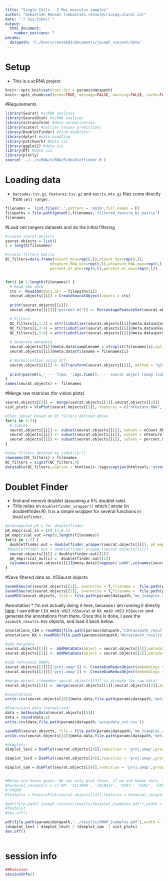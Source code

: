 ---
title: "Single Cells - 2 Mus musculus samples"
author: "Sébastien Renaut (sebastien.renaut@criucpq.ulaval.ca)"
date: "`r Sys.time()`"
output:
  html_document:
    number_sections: T
params:
  datapath: 'C:/Users/renseb01/Documents/joseph_vincent/data'
---

# Setup  
* This is a scRNA project 
```{r, setup,echo=FALSE}
knitr::opts_knit$set(root.dir = params$datapath)
knitr::opts_chunk$set(echo=TRUE, message=FALSE, warning=FALSE, cache=FALSE, cache.lazy=FALSE)
```

#Requirements
```{r, requirements}
library(Seurat) #scRNA analyses
library(SeuratDisk) #scRNA analyses
library(sctransform) #data normalization
library(scater) #outlier values predictions
library(DoubletFinder) #find doublets? 
library(dplyr) #data handling
library(patchwork) #data viz
library(ggplot2) #data viz
library(DT) #data viz
library(plotly)
source('../../scRNA/scRNA/R/doubletfinder.R')
```

# Loading data  
  * `barcodes.tsv.gz`, `features.tsv.gz` and `matrix.mtx.gz` files come directly from  `cell ranger`.
```{r filenames,message  = T, fig.width = 11, fig.height=8,echo=T}  
filenames =  list.files('.',pattern = 'mm10',full.names = F)
filepaths = file.path(getwd(),filenames,'filtered_feature_bc_matrix')
filenames
```

#Load cell rangers datasets and do the initial filtering
```{r qc,message  = T, fig.width = 11, fig.height=8,echo=F}  
#create seurat objects
seurat.objects = list()
l = length(filenames)

#create filters matrix
QC_filters=data.frame(nCount_min=rep(0,l),nCount_max=rep(0,l),
                    nFeature_RNA_min=rep(0,l),nFeature_RNA_max=rep(0,l),
                    percent.mt_min=rep(0,l),percent.mt_max=rep(0,l))


for(i in 1:length(filenames)) {
  # Read 10x data
  cts <- Read10X(data.dir = filepaths[i])
  seurat.objects[[i]] = CreateSeuratObject(counts = cts)
  
  print(seurat.objects[[i]])
  seurat.objects[[i]][["percent.mt"]] <- PercentageFeatureSet(seurat.objects[[i]], pattern = "^mt-")

  # Filters
  QC_filters[i,1:2] = attr(isOutlier(seurat.objects[[i]]@meta.data$nCount),'thresholds')
  QC_filters[i,3:4] = attr(isOutlier(seurat.objects[[i]]@meta.data$nFeature_RNA),'thresholds')
  QC_filters[i,5:6] = attr(isOutlier(seurat.objects[[i]]@meta.data$percent.mt),'thresholds')
  
  # Generate metadata
  seurat.objects[[i]]@meta.data$samplename = strsplit(filenames[i],split = '_')[[1]][1]
  seurat.objects[[i]]@meta.data$filename = filenames[i]

  # Normalisation using SCT
  seurat.objects[[i]] <- SCTransform(seurat.objects[[i]], method = "glmGamPoi", vars.to.regress = "percent.mt", verbose = F)
  
  print(paste0(i,' --- Time: ',Sys.time(),' -- seurat object ready (subsetting, normalisation)'))
}
names(seurat.objects) =  filenames
```

#Merge raw matrices (for violon plots)
```{r mergeraw}
seurat.objects[[3]] =  merge(seurat.objects[[1]],seurat.objects[[2]])
viol_plots = VlnPlot(seurat.objects[[3]], features = c("nFeature_RNA", "nCount_RNA", "percent.mt"), ncol = 3,group.by='samplename')

#Then subset based on QC filters defined above
for(i in 1:2){
  # Subset
  seurat.objects[[i]] <- subset(seurat.objects[[i]], subset = nCount_RNA <  QC_filters[i,2])
  seurat.objects[[i]] <- subset(seurat.objects[[i]], subset = nFeature_RNA <  QC_filters[i,4])
  seurat.objects[[i]] <- subset(seurat.objects[[i]], subset = percent.mt <  QC_filters[i,6])
}

#show filters defined by isOutlier()
rownames(QC_filters) = filenames
QC_filters = signif(QC_filters,4)
datatable(QC_filters,caption = htmltools::tags$caption(htmltools::strong("Filters as calculated by isOutlier()"), style="color:darkred"))
```

# Doublet Finder
  * find and remove doublet (assuming a 5% doublet rate).
  * THis relies on `doubletfinder_wrapper()` which I wrote (in doubletfinder.R). It is a simple wrapper for several functions in `DoubletFinder`. 
```{r doublet finder, echo=T, message=FALSE, warning=FALSE,include = FALSE, timehook=T}
#precomputed pk's for doubletfinder
pK_empirical_in = c(0.17,0.1)
pK_empirical_out =rep(0,length(filenames))
for(i in 1:2) {
  doubletfinder.out = doubletfinder_wrapper(seurat.objects[[i]], pK_empirical = pK_empirical_in[i])
 #doubletfinder.out = doubletfinder_wrapper(seurat.objects[[i]])
  seurat.objects[[i]] = doubletfinder.out[[1]]
  pK_empirical_out[i] =  doubletfinder.out[[2]]
  colnames(seurat.objects[[i]]@meta.data)[regexpr('pANN',colnames(seurat.objects[[i]]@meta.data))>0] = 'pANN_doublet_finder'
}
```

#Save filtered data as .h5Seurat objects
```{r save}
SaveH5Seurat(seurat.objects[[1]], overwrite = T,filename =  file.path(params$datapath,'CIH_mm10_vM23/CIH_mm10_vM23.h5Seurat'))
SaveH5Seurat(seurat.objects[[2]], overwrite = T,filename =  file.path(params$datapath,'NX_mm10_vM23/NX_mm10_vM23.h5Seurat'))
saveRDS(seurat.objects, file = file.path(params$datapath,"mm_2samples.rds"))
```


#annotation 
* I'm not actually doing it here, because I am running it directly [here](https://app.lungmap.net/app/azimuth-mouse-lung-cellref-seed). I use either `CIH_mm10_vM23.h5Seurat` or `NX_mm10_vM23.h5Seurat` and generate the annotations from there. Once this is done, I save the `azimuth_results.Rds` objects, and load it back below.

```{r get annotations here}
annotations_CIH = readRDS(file.path(params$datapath,'CIH/azimuth_results.Rds'))#these are annotations downloaded directly from the webserver.
annotations_NX = readRDS(file.path(params$datapath,'NX/azimuth_results.Rds')) #these are annotations downloaded directly from the webserver.

#add metadata
seurat.objects[[1]] <- AddMetaData(object = seurat.objects[[1]],metadata = annotations_CIH$pred.df)
seurat.objects[[2]] <- AddMetaData(object = seurat.objects[[2]],metadata = annotations_NX$pred.df)

#add reference UMAPs
seurat.objects[[1]][['proj.umap']] <- CreateDimReducObject(embeddings = annotations_CIH$umap@cell.embeddings, key = 'proj.umap', assay = 'RNA')
seurat.objects[[2]][['proj.umap']] <- CreateDimReducObject(embeddings = annotations_NX$umap@cell.embeddings, key = 'proj.umap', assay = 'RNA')

#merge object (remember seurat.objects[[3]] is already the raw data)
seurat.objects[[4]] =  merge(seurat.objects[[1]],seurat.objects[[2]],merge.dr = 'proj.umap')

#annotations
write.csv(seurat.objects[[4]]@meta.data,file.path(params$datapath,'metadata_mus_musculus_annotations.csv'))

#Expression data (normalised)
data = GetAssayData(seurat.objects[[4]])
data = round(data,6)
write.csv(data,file.path(params$datapath,'assaydata_vst.csv'))

saveRDS(seurat.objects, file = file.path(params$datapath,"mm_2samples.rds"))
write.csv(seurat.objects[[4]]@meta.data,file.path(params$datapath,'metadata_mm.csv'))
```

```{r plots, eval = T}
#dimplots
dimplot_lev1 = DimPlot(seurat.objects[[4]],reduction = 'proj.umap',group.by = 'predicted.lineage_level1',label = T, repel = T, order = T,pt.size = 0.5) + theme(axis.title = element_text(size = 8),legend.position = "none") + ggtitle('Annotation level 1 ~ lung tissue\nMus musculus (scRNA)')

dimplot_lev3 = DimPlot(seurat.objects[[4]],reduction = 'proj.umap',group.by = 'predicted.celltype_level3',label = T, repel = T, order = T,pt.size = 0.5) + theme(axis.title = element_text(size = 8),legend.position = "none") + ggtitle('Annotation level 3 ~ lung tissue\nMus musculus (scRNA)')

dimplot_sam = DimPlot(seurat.objects[[4]],reduction = 'proj.umap',group.by = 'samplename',label = F, repel = T, order = T,pt.size = 0.5) + theme(axis.title = element_text(size = 8),legend.position = "right") + ggtitle('samplename ~ lung tissue\nMus musculus (scRNA)')


#Below are human genes. We can only plot those, if we use human data, so we won't for now...
#hormonal_receptors = c('AR','SLC39A9', 'CACNA1C', 'ESR1', 'ESR2', 'GPER1', 'PGR', 'PGRMC1', 'PGRMC2', 'PAQR5', 'PAQR6', 'PAQR7', 'PAQR8', 'HIF1A', 'EPAS1', 'NFE2L2','PAQR9')
#'PAQR9'
#featplot = FeaturePlot(seurat.objects[[3]],features = hormonal_receptors,order = T)

#pdf(file.path('joseph_vincent/results/featplot_2samples.pdf'),width = 12,height = 12) 
#featplot 
#dev.off()

pdf(file.path(params$datapath,'../results/UMAP_2samples.pdf'),width = 12,height = 12) 
(dimplot_lev1 | dimplot_lev3) / (dimplot_sam  | viol_plots)
dev.off()
  
```



# session info  
```{r session, message= T}
###session
sessionInfo()
```

